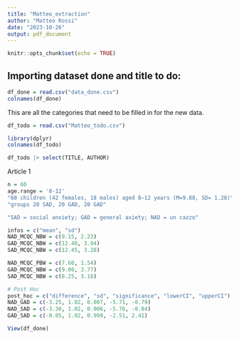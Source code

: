 ```yaml
---
title: "Matteo_extraction"
author: "Matteo Rossi"
date: "2023-10-26"
output: pdf_document
---
```


```r
knitr::opts_chunk$set(echo = TRUE)
```

## Importing dataset done and title to do:

```r
df_done = read.csv("data_done.csv")
colnames(df_done)
```
This are all the categories that need to be filled in for the new data.

```r
df_todo = read.csv("Matteo_todo.csv")
```

```r
library(dplyr)
colnames(df_todo)
```
```r
df_todo |> select(TITLE, AUTHOR)
```

Article 1

```r
n = 60
age.range = '8-12'
"60 children (42 females, 18 males) aged 8–12 years (M=9.88, SD= 1.28)"
"groups 20 SAD, 20 GAD, 20 GAD"

"SAD = social anxiety; GAD = general axiety; NAD = un cazzo"

infos = c("mean", "sd")
NAD_MCQC_NBW = c(9.15, 2.23)
GAD_MCQC_NBW = c(12.40, 3.94)
SAD_MCQC_NBW = c(12.45, 3.28)

NAD_MCQC_PBW = c(7.60, 1.54)
GAD_MCQC_NBW = c(9.00, 3.77)
SAD_MCQC_NBW = c(8.25, 3.18)

# Post Hoc
post_hoc = c("difference", "sd", "significance", "lowerCI", "upperCI")
NAD_GAD = c(-3.25, 1.02, 0.007, -5.71, -0.79)
NAD_SAD = c(-3.30, 1.02, 0.006, -5.76, -0.84)
GAD_SAD = c(-0.05, 1.02, 0.999, -2.51, 2.41)
```

```r
View(df_done)
```




